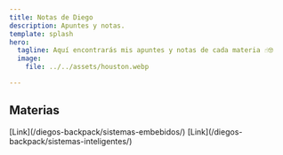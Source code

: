 ```yaml
---
title: Notas de Diego
description: Apuntes y notas.
template: splash
hero:
  tagline: Aquí encontrarás mis apuntes y notas de cada materia ☝️🤓
  image:
    file: ../../assets/houston.webp

---
```



## Materias

<CardGrid cardgrid>
	<Card title="Sistemas embebidos" icon="seti:elm">
		[Link](/diegos-backpack/sistemas-embebidos/)
	</Card>
	<Card title="Sistemas inteligentes" icon="seti:godot">
		[Link](/diegos-backpack/sistemas-inteligentes/)
	</Card>
</CardGrid>
